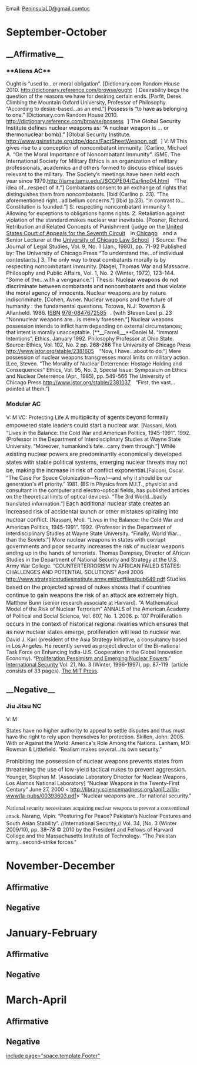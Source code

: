 Email: [[mailto:PeninsulaLD@gmail.com|PeninsulaLD@gmail.com]][[toc]]

=September-October= 
==__Affirmative__== 

===**Aliens AC**=== 

<span style="font-size: 1em; font-weight: normal; margin: 0px; padding-bottom: 0px; padding-left: 0px; padding-right: 0px; padding-top: 5px;">Ought is “used to…or moral obligation”. [Dictionary.com Random House 2010. <span style="background-attachment: initial; background-clip: initial; background-color: initial; background-origin: initial; background-position: 100% 50%; background-repeat: no-repeat no-repeat; cursor: pointer; padding-right: 10px;">[[http://dictionary.reference.com/browse/ought]]</span>]</span>
<span style="margin: 0px; padding: 0px;"><span class="FootnoteCharacters">Desirability begs the question of the reasons we have for desiring certain ends. [Parfit, Derek. Climbing the Mountain Oxford University, Professor of Philosophy. “According to desire-based...as an end.”]</span></span>
<span style="margin: 0px; padding: 0px;"><span style="color: black;">Possess is “to have as belonging to one.”</span> <span class="FootnoteCharacters">[Dictionary.com Random House 2010. <span style="background-attachment: initial; background-clip: initial; background-color: initial; background-origin: initial; background-position: 100% 50%; background-repeat: no-repeat no-repeat; cursor: pointer; padding-right: 10px;">[[http://dictionary.reference.com/browse/possess]]</span>]</span></span>
<span style="margin: 0px; padding: 0px;"><span style="color: black; font-size: 11pt;">The Global Security Institute defines nuclear weapons as: “A nuclear weapon is … or thermonuclear bomb).” </span><span class="FootnoteCharacters"><span style="font-size: 11pt;">[Global Security Institute. </span></span><span style="font-size: 11pt;"><span style="background-attachment: initial; background-clip: initial; background-color: initial; background-origin: initial; background-position: 100% 50%; background-repeat: no-repeat no-repeat; cursor: pointer; padding-right: 10px;">[[http://www.gsinstitute.org/dpe/docs/FactSheetWeapon.pdf]]</span><span class="FootnoteCharacters">]</span></span></span>
<span style="margin: 0px; padding: 0px;">V: M</span>
<span style="font-size: 11pt; margin: 0px; padding: 0px;">This gives rise to a conception of noncombatant immunity. [<span class="FootnoteCharacters">Carlino, Michael A. “On the Moral Importance of Noncombatant Immunity”. ISME. The International Society for Military Ethics is an organization of military professionals, academics and others formed to discuss ethical issues relevant to the military. The Society’s meetings have been held each year since 1979.<span style="background-attachment: initial; background-clip: initial; background-color: initial; background-origin: initial; background-position: 100% 50%; background-repeat: no-repeat no-repeat; cursor: pointer; padding-right: 10px;">[[http://www.google.com/url?q=http%3A%2F%2Fisme.tamu.edu%2FJSCOPE04%2FCarlino04.html&sa=D&sntz=1&usg=AFQjCNFdZ4wtMK92c6Q6VqdL8QFEPhUjvQ|http://isme.tamu.edu/JSCOPE04/Carlino04.html]]</span> “The idea of…respect of it.”]</span></span>
<span style="margin: 0px; padding: 0px;"><span class="FootnoteCharacters">Combatants consent to an exchange of rights that distinguishes them from noncombatants. [Ibid (Carlino p. 23). “The aforementioned right…ad bellum concerns.”] [Ibid (p.23). “In contrast to…Constitution is founded.”]</span></span>
<span style="margin: 0px; padding: 0px;"><span class="FootnoteCharacters"><span style="font-size: 11pt;">S: respecting noncombatant immunity</span></span></span>
<span style="margin: 0px; padding: 0px;">1. Allowing for exceptions to obligations harms rights.</span>
<span style="font-size: 11pt; margin: 0px; padding: 0px;">2. Retaliation against violation of the standard makes nuclear war inevitable. <span class="FootnoteCharacters">[Posner, Richard. Retribution and Related Concepts of Punishment (judge on the <span style="background-attachment: initial; background-clip: initial; background-color: initial; background-origin: initial; background-position: 100% 50%; background-repeat: no-repeat no-repeat; cursor: pointer; padding-right: 10px;">[[http://en.wikipedia.org/wiki/United_States_Court_of_Appeals_for_the_Seventh_Circuit|United States Court of Appeals for the Seventh Circuit]]</span> in <span style="background-attachment: initial; background-clip: initial; background-color: initial; background-origin: initial; background-position: 100% 50%; background-repeat: no-repeat no-repeat; cursor: pointer; padding-right: 10px;">[[http://en.wikipedia.org/wiki/Chicago|Chicago]]</span> and a Senior Lecturer at the <span style="background-attachment: initial; background-clip: initial; background-color: initial; background-origin: initial; background-position: 100% 50%; background-repeat: no-repeat no-repeat; cursor: pointer; padding-right: 10px;">[[http://en.wikipedia.org/wiki/University_of_Chicago_Law_School|University of Chicago Law School]]</span>) Source: The Journal of Legal Studies, Vol. 9, No. 1 (Jan., 1980), pp. 71-92 Published by: The University of Chicago Press “To understand the…of individual contestants.]</span></span>
<span style="margin: 0px; padding: 0px;"><span class="FootnoteCharacters"><span style="font-size: 11pt;">3. The only way to treat combatants morally is by respecting noncombatant immunity. [Nagel, Thomas War and Massacre. Philosophy and Public Affairs, Vol. 1, No. 2 (Winter, 1972), 123-144. “Some of the…with a vengeance.”]</span></span></span>
<span style="margin: 0px; padding: 0px;"><span class="FootnoteCharacters"><span style="font-size: 11pt;">Thesis: </span></span><span style="color: black; font-size: 11pt;">Nuclear weapons do not discriminate between combatants and noncombatants and thus violate the moral agency of innocents.</span></span>
<span style="margin: 0px; padding: 0px;"><span class="FootnoteCharacters"><span style="font-size: 11pt;">Nuclear weapons are by nature indiscriminate. [Cohen, Avner. Nuclear weapons and the future of humanity : the fundamental questions. Totowa, N.J: Rowman & Allanheld. 1986.</span></span><span style="font-size: 11pt;"> <span class="FootnoteCharacters"><span style="background-attachment: initial; background-clip: initial; background-color: initial; background-origin: initial; background-position: 100% 50%; background-repeat: no-repeat no-repeat; cursor: pointer; padding-right: 10px;">[[http://www.google.com/url?q=http%3A%2F%2Fen.wikipedia.org%2Fwiki%2FInternational_Standard_Book_Number&sa=D&sntz=1&usg=AFQjCNHI3QRjKnLyKXFMQ4SzI5XIYFnPrg|ISBN]] [[http://www.google.com/url?q=http%3A%2F%2Fen.wikipedia.org%2Fwiki%2FSpecial%3ABookSources%2F978-0847672585&sa=D&sntz=1&usg=AFQjCNGoYbaVYxfDU_-0jwRkrupJ6VObeg|978-0847672585]]</span>. (with Steven Lee) p. 23 “Nonnuclear weapons are…is merely foreseen.”]</span></span></span>
<span style="margin: 0px; padding: 0px;">Nuclear weapons possession intends to inflict harm depending on external circumstances; that intent is morally unacceptable. [**__Farrell,__**Daniel M. “Immoral Intentions”. Ethics. January 1992. Philosophy Professor at Ohio State. <span style="color: black;">Source: Ethics, Vol. 102, No. 2 pp. 268-286 The University of Chicago Press </span><span style="background-attachment: initial; background-clip: initial; background-color: initial; background-origin: initial; background-position: 100% 50%; background-repeat: no-repeat no-repeat; cursor: pointer; padding-right: 10px;">[[http://www.jstor.org/stable/2381605]]</span> “Now, I have…about to do.”]</span>
<span style="margin: 0px; padding: 0px;">Mere possession of nuclear weapons transgresses moral limits on military action. [<span class="FootnoteCharacters">Lee, Steven. “The Morality of Nuclear Deterrence: Hostage Holding and Consequences” Ethics, Vol. 95, No. 3, Special Issue: Symposium on Ethics and Nuclear Deterrence (Apr., 1985), pp. 549-566 The University of Chicago Press <span style="background-attachment: initial; background-clip: initial; background-color: initial; background-origin: initial; background-position: 100% 50%; background-repeat: no-repeat no-repeat; cursor: pointer; padding-right: 10px;">[[http://www.jstor.org/stable/2381037]]</span> “First, the vast…pointed at them.”]</span></span>

=== === 
===Modular AC=== 

V: M
VC: Protecting Life
<span class="MsoFootnoteReference"><span style="font-size: 15px; line-height: 22px;">A multiplicity of agents beyond formally empowered state leaders could start a nuclear war. </span>[Nassani, Moti. “Lives in the Balance: the Cold War and American Politics, 1945-1991”. 1992. (Professor in the Department of Interdisciplinary Studies at Wayne State University. “Moreover, humankind’s fate…carry them through.”] </span>
<span class="MsoFootnoteReference"><span style="font-size: 15px; line-height: 22px;">While existing nuclear powers are predominantly economically developed states with stable political systems, emerging nuclear threats may not be, making the increase in risk of conflict exponential.</span>[Falconi, Oscar. “The Case For Space Colonization—Now!—and why it should be our generation's #1 priority.” 1981. (BS in Physics from M.I.T., physicist and consultant in the computer and electro-optical fields, has published articles on the theoretical limits of optical devices). “The 3rd World…badly translated information.”] </span>
<span class="MsoFootnoteReference">E</span><span style="font-size: 15px; line-height: 22px;">ach additional nuclear state creates an increased risk of accidental launch or other mistakes spiraling into nuclear conflict. </span>[Nassani, Moti. “Lives in the Balance: the Cold War and American Politics, 1945-1991”. 1992. (Professor in the Department of Interdisciplinary Studies at Wayne State University. “Finally, World War…than the Soviets.”]
<span style="font-size: 11pt;">More nuclear weapons in states with corrupt governments and poor security increases the risk of nuclear weapons ending up in the hands of terrorists. </span>Thomas Dempsey, Director of African Studies in the Department of National Security and Strategy at the U.S. Army War College. “COUNTERTERRORISM IN AFRICAN FAILED STATES: CHALLENGES AND POTENTIAL SOLUTIONS” April 2006 <span style="color: windowtext; text-decoration: none; text-underline: none;">[[http://www.strategicstudiesinstitute.army.mil/pdffiles/pub649.pdf]]</span>
<span class="MsoFootnoteReference"><span style="font-size: 15px; line-height: 22px;">Studies based on the projected spread of nukes shows that if countries continue to gain weapons the risk of an attack are extremely high. </span>Matthew Bunn (senior research associate at Harvard). “A Mathematical Model of the Risk of Nuclear Terrorism” ANNALS of the American Academy of Political and Social Science, Vol. 607, No. 1. 2006. p. 107</span>
<span class="MsoFootnoteReference"><span style="font-size: 15px; line-height: 22px;">Proliferation occurs in the context of historical regional rivalries which ensures that as new nuclear states emerge, proliferation will lead to nuclear war. </span>David J. Karl (president of the Asia Strategy Initiative, a consultancy based in Los Angeles. He recently served as project director of the Bi-national Task Force on Enhancing India-U.S. Cooperation in the Global Innovation Economy). “<span style="color: windowtext; text-decoration: none; text-underline: none;">[[http://www.jstor.org/stable/2539274|Proliferation Pessimism and Emerging Nuclear Powers]]</span>.” <span style="color: windowtext; text-decoration: none; text-underline: none;">[[http://www.jstor.org/action/showPublication?journalCode=intesecu|International Security]]</span> Vol. 21, No. 3 (Winter, 1996-1997), pp. 87-119  (article consists of 33 pages). <span style="color: windowtext; text-decoration: none; text-underline: none;">[[http://www.jstor.org/action/showPublisher?publisherCode=mitpress|The MIT Press]]</span>.</span>

==__Negative__== 

===Jiu Jitsu NC=== 

V: M

States have no higher authority to appeal to settle disputes and thus must have the right to rely upon themselves for protection. Skillen, John. 2005. With or Against the World: America's Role Among the Nations. Lanham, MD: Rowman & Littlefield. “Realism makes several…its own security.”

<span style="font-size: 15px; line-height: 22px;">Prohibiting the possession of nuclear weapons prevents states from threatening the use of low-yield tactical nukes to prevent aggression. </span>Younger, Stephen M. [Associate Laboratory Director for Nuclear Weapons, Los Alamos National Laboratory] “Nuclear Weapons in the Twenty-First Century” June 27, 2000 < [[http://library.sciencemadness.org/lanl1_a/lib-www/la-pubs/00393603.pdf]]>
"Nuclear weapons are...for national security."


<span style="font-family: 'Times New Roman'; font-size: 15px; line-height: 22px;">National security necessitates acquiring nuclear weapons to prevent a conventional attack. </span>Narang, Vipin. “Posturing For Peace? Pakistan’s Nuclear Postures and South Asian Stability”. //International Security,// Vol. 34, [No. 3 (Winter 2009/10), pp. 38–78 © 2010 by the President and Fellows of Harvard College and the Massachusetts Institute of Technology. “The Pakistan army...second-strike forces."

=November-December= 
==Affirmative== 
==Negative== 

=January-February= 
==Affirmative== 
==Negative== 

=March-April= 
==Affirmative== 
==Negative== 

[[include page="space.template.Footer"]]
